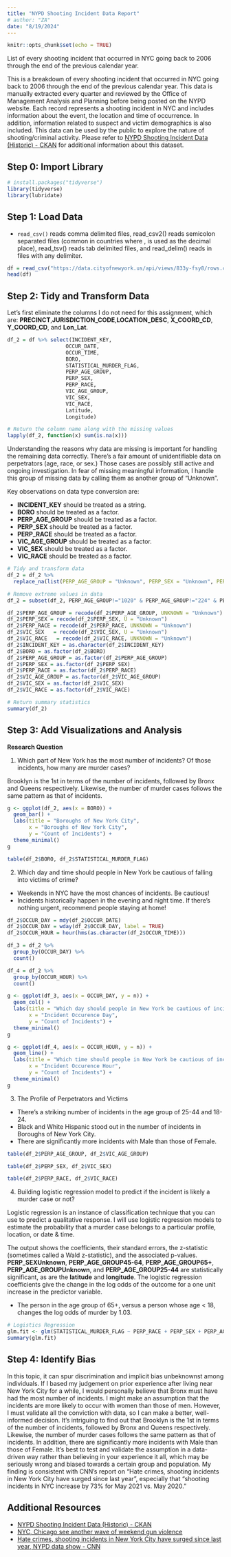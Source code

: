 ```yaml
---
title: "NYPD Shooting Incident Data Report"
# author: "ZA"
date: "8/19/2024"
---
```


```r
knitr::opts_chunk$set(echo = TRUE)
```

List of every shooting incident that occurred in NYC going back to 2006 through the end of the previous calendar year.

This is a breakdown of every shooting incident that occurred in NYC going back to 2006 through the end of the previous calendar year. This data is manually extracted every quarter and reviewed by the Office of Management Analysis and Planning before being posted on the NYPD website. Each record represents a shooting incident in NYC and includes information about the event, the location and time of occurrence. In addition, information related to suspect and victim demographics is also included. This data can be used by the public to explore the nature of shooting/criminal activity. Please refer to [NYPD Shooting Incident Data (Historic) - CKAN](https://catalog.data.gov/dataset/nypd-shooting-incident-data-historic) for additional information about this dataset. 

## Step 0: Import Library

```r
# install.packages("tidyverse")
library(tidyverse)
library(lubridate)
```

## Step 1: Load Data

* `read_csv()` reads comma delimited files, read_csv2() reads semicolon separated files (common in countries where , is used as the decimal place), read_tsv() reads tab delimited files, and read_delim() reads in files with any delimiter.

```r
df = read_csv("https://data.cityofnewyork.us/api/views/833y-fsy8/rows.csv?accessType=DOWNLOAD")
head(df)
```

## Step 2: Tidy and Transform Data

Let's first eliminate the columns I do not need for this assignment, which are: **PRECINCT**,**JURISDICTION_CODE**,**LOCATION_DESC**, **X_COORD_CD**, **Y_COORD_CD**, and **Lon_Lat**. 

```r
df_2 = df %>% select(INCIDENT_KEY, 
                   OCCUR_DATE,
                   OCCUR_TIME,
                   BORO, 
                   STATISTICAL_MURDER_FLAG,
                   PERP_AGE_GROUP,
                   PERP_SEX,
                   PERP_RACE,
                   VIC_AGE_GROUP,
                   VIC_SEX,
                   VIC_RACE,
                   Latitude,
                   Longitude)

# Return the column name along with the missing values
lapply(df_2, function(x) sum(is.na(x)))
```

Understanding the reasons why data are missing is important for handling the remaining data correctly. There's a fair amount of unidentifiable data on perpetrators (age, race, or sex.) Those cases are possibly still active and ongoing investigation. In fear of missing meaningful information, I handle this group of missing data by calling them as another group of "Unknown". 

Key observations on data type conversion are:

* **INCIDENT_KEY** should be treated as a string.
* **BORO** should be treated as a factor.
* **PERP_AGE_GROUP** should be treated as a factor.
* **PERP_SEX** should be treated as a factor.
* **PERP_RACE** should be treated as a factor.
* **VIC_AGE_GROUP** should be treated as a factor.
* **VIC_SEX** should be treated as a factor.
* **VIC_RACE** should be treated as a factor.

```r
# Tidy and transform data
df_2 = df_2 %>% 
  replace_na(list(PERP_AGE_GROUP = "Unknown", PERP_SEX = "Unknown", PERP_RACE = "Unknown"))

# Remove extreme values in data
df_2 = subset(df_2, PERP_AGE_GROUP!="1020" & PERP_AGE_GROUP!="224" & PERP_AGE_GROUP!="940")

df_2$PERP_AGE_GROUP = recode(df_2$PERP_AGE_GROUP, UNKNOWN = "Unknown")
df_2$PERP_SEX = recode(df_2$PERP_SEX, U = "Unknown")
df_2$PERP_RACE = recode(df_2$PERP_RACE, UNKNOWN = "Unknown")
df_2$VIC_SEX   = recode(df_2$VIC_SEX, U = "Unknown")
df_2$VIC_RACE   = recode(df_2$VIC_RACE, UNKNOWN = "Unknown")
df_2$INCIDENT_KEY = as.character(df_2$INCIDENT_KEY)
df_2$BORO = as.factor(df_2$BORO)
df_2$PERP_AGE_GROUP = as.factor(df_2$PERP_AGE_GROUP)
df_2$PERP_SEX = as.factor(df_2$PERP_SEX)
df_2$PERP_RACE = as.factor(df_2$PERP_RACE)
df_2$VIC_AGE_GROUP = as.factor(df_2$VIC_AGE_GROUP)
df_2$VIC_SEX = as.factor(df_2$VIC_SEX)
df_2$VIC_RACE = as.factor(df_2$VIC_RACE)

# Return summary statistics
summary(df_2)
```

## Step 3: Add Visualizations and Analysis

**Research Question**

1. Which part of New York has the most number of incidents? Of those incidents, how many are murder cases? 

Brooklyn is the 1st in terms of the number of incidents, followed by Bronx and Queens respectively. Likewise, the number of murder cases follows the same pattern as that of incidents.

```r
g <- ggplot(df_2, aes(x = BORO)) +
  geom_bar() +
  labs(title = "Boroughs of New York City",
       x = "Boroughs of New York City",
       y = "Count of Incidents") +
  theme_minimal()
g
```

```r
table(df_2$BORO, df_2$STATISTICAL_MURDER_FLAG)
```
2. Which day and time should people in New York be cautious of falling into victims of crime?

* Weekends in NYC have the most chances of incidents. Be cautious! 
* Incidents historically happen in the evening and night time. If there's nothing urgent, recommend people staying at home! 

```r
df_2$OCCUR_DAY = mdy(df_2$OCCUR_DATE)
df_2$OCCUR_DAY = wday(df_2$OCCUR_DAY, label = TRUE)
df_2$OCCUR_HOUR = hour(hms(as.character(df_2$OCCUR_TIME)))

df_3 = df_2 %>%
  group_by(OCCUR_DAY) %>%
  count()

df_4 = df_2 %>%
  group_by(OCCUR_HOUR) %>%
  count()
```

```r
g <- ggplot(df_3, aes(x = OCCUR_DAY, y = n)) +
  geom_col() +
  labs(title = "Which day should people in New York be cautious of incidents?",
       x = "Incident Occurence Day",
       y = "Count of Incidents") +
  theme_minimal()
g
```
```r
g <- ggplot(df_4, aes(x = OCCUR_HOUR, y = n)) +
  geom_line() +
  labs(title = "Which time should people in New York be cautious of incidents?",
       x = "Incident Occurence Hour",
       y = "Count of Incidents") +
  theme_minimal()
g
```

3. The Profile of Perpetrators and Victims

* There's a striking number of incidents in the age group of 25-44 and 18-24. 
* Black and White Hispanic stood out in the number of incidents in  Boroughs of New York City.
* There are significantly more incidents with Male than those of Female.

```r
table(df_2$PERP_AGE_GROUP, df_2$VIC_AGE_GROUP)
```
```r
table(df_2$PERP_SEX, df_2$VIC_SEX)
```
```r
table(df_2$PERP_RACE, df_2$VIC_RACE)
```

4. Building logistic regression model to predict if the incident is likely a murder case or not?

Logistic regression is an instance of classification technique that you can use to predict a qualitative response. I will use logistic regression models to estimate the probability that a murder case belongs to a particular profile, location, or date & time. 

The output shows the coefficients, their standard errors, the z-statistic (sometimes called a Wald z-statistic), and the associated p-values. **PERP_SEXUnknown**, **PERP_AGE_GROUP45-64**, **PERP_AGE_GROUP65+**, **PERP_AGE_GROUPUnknown**, and **PERP_AGE_GROUP25-44** are statistically significant, as are the **latitude** and **longitude**. The logistic regression coefficients give the change in the log odds of the outcome for a one unit increase in the predictor variable.

* The person in the age group of 65+, versus a person whose age < 18, changes the log odds of murder by 1.03. 

```r
# Logistics Regression 
glm.fit <- glm(STATISTICAL_MURDER_FLAG ~ PERP_RACE + PERP_SEX + PERP_AGE_GROUP + OCCUR_HOUR + OCCUR_DAY + Latitude + Longitude, data = df_2, family = binomial)
summary(glm.fit)
```
## Step 4: Identify Bias

In this topic, it can spur discrimination and implicit bias unbeknownst among individuals. If I based my judgement on prior experience after living near New York City for a while, I would personally believe that Bronx must have had the most number of incidents. I might make an assumption that the incidents are more likely to occur with women than those of men. However, I must validate all the conviction with data, so I can make a better, well-informed decision. It's intriguing to find out that Brooklyn is the 1st in terms of the number of incidents, followed by Bronx and Queens respectively. Likewise, the number of murder cases follows the same pattern as that of incidents. In addition, there are significantly more incidents with Male than those of Female. It's best to test and validate the assumption in a data-driven way rather than believing in your experience it all, which may be seriously wrong and biased towards a certain group and population. My finding is consistent with CNN's report on "Hate crimes, shooting incidents in New York City have surged since last year", especially that "shooting incidents in NYC increase by 73% for May 2021 vs. May 2020."

## Additional Resources

* [NYPD Shooting Incident Data (Historic) - CKAN](https://catalog.data.gov/dataset/nypd-shooting-incident-data-historic)
* [NYC, Chicago see another wave of weekend gun violence](https://news.yahoo.com/nyc-chicago-see-another-wave-020519535.html)
* [Hate crimes, shooting incidents in New York City have surged since last year, NYPD data show - CNN](https://edition.cnn.com/2021/06/04/us/new-york-city-hate-crimes/index.html)
